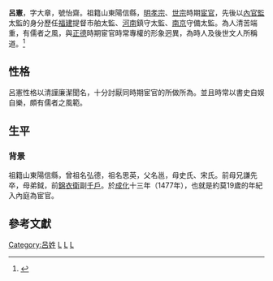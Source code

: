 {{Refimprove|time=2021-01-12T16:00:29+00:00}}
{{東亞宦官
|名稱 =呂憲
|身份 =宦官
|國家 =[[明朝|明]]
|時代 =
|政權 =
|主君 =[[明孝宗|明孝宗]]、[[明世宗|明世宗]]
|屆數 =
|最高職務 =[[正四品|正四品]][[南京|南京]][[守備|守備]][[內官監|內官監]][[太監|太監]]
|前任 = 
|繼任 = 
|圖片名稱 =
|圖片大小 =
|圖片說明 =
|氏 =
|姓 =
|名 =
|姓名 =呂憲
|字 =大章
|號=怡齋
|官職 =守備太監
|封爵 =
|封號 =
|封地 =
|族裔 = 
|氏族 =
|籍貫 =[[山東省|山東省]][[陽信縣|陽信縣]]
|府邸 =
|世系 = 
|初名 =
|小字 =
|別名 =
|通稱 =
|其他名號 =
|出生日期 =1458年
|出生地點 =
|入宮時間 =1477年
|逝世日期 =1531年
|逝世地點 =南京
|廟號 =
|諡號 =
|墓葬 =长壽鄉祖茔(祖墳)之右
|祠廟 =
|父親 =呂邕
|母親 =史氏、宋氏
|養父=
|養母=
|妻 =<!--有些宦官會娶妻-->
|妻之父 =
|妻之母 =
|兄弟 =呂謙(前母生，早卒)<br/>呂鉞(同母弟，前[[錦衣衛|錦衣衛]]副[[千戶|千戶]])
|姊妹 =
|子 =<!--有些宦官在被閹割前有子女-->
|女 =
|養子 =
|養女 =
|其他親屬 =曾祖呂弘德<br/>祖父呂思英
|經歷 = 
|著作 =
|注釋 =
}}

'''呂憲'''{{BD|1458年||1531年}}，字大章，號怡齋。祖籍山東陽信縣，[[明|明]][[明孝宗|孝宗]]、[[明世宗|世宗]]時期[[宦官|宦官]]，先後以[[內官監|內官監]]太監的身分歷任[[福建|福建]]提督市舶太監、[[河南|河南]]鎮守太監、[[南京|南京]]守備太監。為人清苦端重，有儒者之風，與[[正德_(明朝)|正德]]時期宦官時常專權的形象迥異，為時人及後世文人所稱道。<ref>{{cite web |author1=《江苏地方志》 |title=明代南京的守备太监 |url=http://jssdfz.jiangsu.gov.cn/art/2018/7/13/art_57472_7741274.html |website=江蘇地情網 |accessdate=2021-01-03 |archive-date=2021-01-07 |archive-url=https://web.archive.org/web/20210107135246/http://jssdfz.jiangsu.gov.cn/art/2018/7/13/art_57472_7741274.html |dead-url=no }}</ref>

==性格==
呂憲性格以清謹廉潔聞名，十分討厭同時期宦官的所做所為。並且時常以書史自娱自樂，頗有儒者之風範。

==生平==
===背景===
祖籍山東陽信縣，曾祖名弘德，祖名思英，父名邕，母史氏、宋氏。前母兄謙先卒，母弟鉞，前[[錦衣衛|錦衣衛]]副[[千戶|千戶]]。於[[成化|成化]]十三年（1477年），也就是約莫19歲的年紀入內庭為宦官。

==參考文獻==

{{Authority control}}
[[Category:呂姓|Category:呂姓]]
[[Category:明朝宦官|L]]
[[Category:鎮守太監|L]]
[[Category:阳信人|L]]